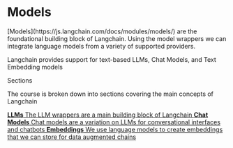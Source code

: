 
<Meta title="Models/Intro" />

<style>
  {`
    .subheading {
      --mediumdark: '#d1d1d1';
      font-weight: 700;
      font-size: 13px;
      color: #000066;
      letter-spacing: 6px;
      line-height: 24px;
      text-transform: uppercase;
      margin-bottom: 12px;
      margin-top: 40px;
    }

    .link-list {
      display: grid;
      grid-template-columns: 1fr;
      grid-template-rows: 1fr 1fr;
      row-gap: 10px;
    }

    @media (min-width: 620px) {
      .link-list {
        row-gap: 20px;
        column-gap: 20px;
        grid-template-columns: 1fr 1fr;
      }
    }

    @media all and (-ms-high-contrast:none) {
    .link-list {
        display: -ms-grid;
        -ms-grid-columns: 1fr 1fr;
        -ms-grid-rows: 1fr 1fr;
      }
    }

    .link-item {
      display: block;
      padding: 20px;
      border: 1px solid #d1d1d1;
      border-radius: 5px;
      transition: background 150ms ease-out, border 150ms ease-out, transform 150ms ease-out;
      color: #333333;
      display: flex;
      align-items: flex-start;
    }

    .link-item:hover {
      border-color: #1EA7FD50;
      transform: translate3d(0, -3px, 0);
      box-shadow: rgba(0, 0, 0, 0.08) 0 3px 10px 0;
    }

    .link-item:active {
      border-color: #1EA7FD;
      transform: translate3d(0, 0, 0);
    }

    .link-item strong {
      font-weight: 700;
      display: block;
      margin-bottom: 2px;
    }

    .link-item img {
      height: 40px;
      width: 40px;
      margin-right: 15px;
      flex: none;
    }

    .link-item span,
    .link-item p {
      margin: 0;
      font-size: 14px;
      line-height: 20px;
    }

    .tip {
      display: inline-block;
      border-radius: 1em;
      font-size: 11px;
      line-height: 12px;
      font-weight: 700;
      background: #E7FDD8;
      color: #66BF3C;
      padding: 4px 12px;
      margin-right: 10px;
      vertical-align: top;
    }

    .tip-wrapper {
      font-size: 13px;
      line-height: 20px;
      margin-top: 40px;
      margin-bottom: 40px;
    }

    .tip-wrapper code {
      font-size: 12px;
      display: inline-block;
    }
  `}
</style>

# Models

<p>
  [Models](https://js.langchain.com/docs/modules/models/) are the foundational building block of Langchain. Using the
  model wrappers we can integrate language models from a variety of supported providers.
</p>

<p>Langchain provides support for text-based LLMs, Chat Models, and Text Embedding models</p>

<div className="subheading">Sections</div>

<p>The course is broken down into sections covering the main concepts of Langchain</p>
<div className="link-list">
  <a className="link-item" href="https://storybook.js.org/docs/react/configure/webpack" target="_blank">
    <span>
      <strong>LLMs</strong>
      The LLM wrappers are a main building block of Langchain
    </span>
  </a>
  <a className="link-item" href="https://storybook.js.org/docs/react/addons/addon-types" target="_blank">
    <span>
      <strong>Chat Models</strong>
      Chat models are a variation on LLMs for conversational interfaces and chatbots
    </span>
  </a>
  <a className="link-item" href="https://storybook.js.org/docs/react/configure/styling-and-css" target="_blank">
    <span>
      <strong>Embeddings</strong>
      We use language models to create embeddings that we can store for data augmented chains
    </span>
  </a>
</div>
